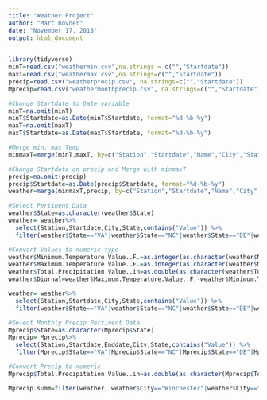 ---
title: "Weather Project"
author: "Marc Rovner"
date: "November 17, 2018"
output: html_document
---

```{r}
library(tidyverse)
minT=read.csv("weathermin.csv",na.strings = c("","Startdate"))
maxT=read.csv("weathermax.csv",na.strings=c("","Startdate"))
precip=read.csv("weatherprecip.csv", na.strings=c("","Startdate"))
Mprecip=read.csv("weathermonthprecip.csv", na.strings=c("","Startdate"))
```

```{r}
#Change Startdate to Date variable
minT=na.omit(minT)
minT$Startdate=as.Date(minT$Startdate, format="%d-%b-%y")
maxT=na.omit(maxT)
maxT$Startdate=as.Date(maxT$Startdate, format="%d-%b-%y")

#Merge min, max Temp
minmaxT=merge(minT,maxT, by=c("Station","Startdate","Name","City","State","X"))

#Change Startdate on precip and Merge with minmaxT
precip=na.omit(precip)
precip$Startdate=as.Date(precip$Startdate, format="%d-%b-%y")
weather=merge(minmaxT,precip, by=c("Station","Startdate","Name","City","State","X"))

#Select Pertinent Data
weather$State=as.character(weather$State)
weather= weather%>%
  select(Station,Startdate,City,State,contains("Value")) %>%
  filter(weather$State=="VA"|weather$State=="NC"|weather$State=="DE"|weather$State=="MD"|weather$State=="WV"|weather$State=="KY"|weather$State=="TN"|weather$State=="SC"|weather$State=="GA"|weather$State=="FL"|weather$State=="AL"|weather$State=="MS")

#Convert Values to numeric type
weather$Minimum.Temperature.Value..F.=as.integer(as.character(weather$Minimum.Temperature.Value..F.))
weather$Maximum.Temperature.Value..F.=as.integer(as.character(weather$Maximum.Temperature.Value..F.))
weather$Total.Precipitation.Value..in=as.double(as.character(weather$Total.Precipitation.Value..in.))
weather$Diurnal=weather$Maximum.Temperature.Value..F.-weather$Minimum.Temperature.Value..F.

weather= weather%>%
  select(Station,Startdate,City,State,contains("Value")) %>%
  filter(weather$State=="VA"|weather$State=="NC"|weather$State=="DE"|weather$State=="MD"|weather$State=="WV"|weather$State=="KY"|weather$State=="TN"|weather$State=="SC"|weather$State=="GA"|weather$State=="FL"|weather$State=="AL"|weather$State=="MS")
```

```{r}
#Select Monthly Precip Pertinent Data
Mprecip$State=as.character(Mprecip$State)
Mprecip= Mprecip%>%
  select(Station,Startdate,Enddate,City,State,contains("Value")) %>%
  filter(Mprecip$State=="VA"|Mprecip$State=="NC"|Mprecip$State=="DE"|Mprecip$State=="MD"|Mprecip$State=="WV"|Mprecip$State=="KY"|Mprecip$State=="TN"|Mprecip$State=="SC"|Mprecip$State=="GA"|Mprecip$State=="FL"|Mprecip$State=="AL"|Mprecip$State=="MS")

#Convert Precip to numeric
Mprecip$Total.Precipitation.Value..in=as.double(as.character(Mprecip$Total.Precipitation.Value..in.))

Mprecip.summ=filter(weather, weather$City=="Winchester"|weather$City=="La Belle")
```


